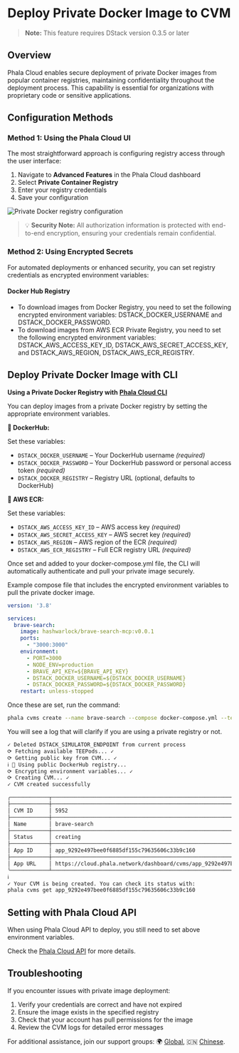 # Deploy Private Docker Image to CVM

> **Note:** This feature requires DStack version 0.3.5 or later

## Overview

Phala Cloud enables secure deployment of private Docker images from popular container registries, maintaining confidentiality throughout the deployment process. This capability is essential for organizations with proprietary code or sensitive applications.

## Configuration Methods

### Method 1: Using the Phala Cloud UI

The most straightforward approach is configuring registry access through the user interface:

1. Navigate to **Advanced Features** in the Phala Cloud dashboard
2. Select **Private Container Registry**
3. Enter your registry credentials
4. Save your configuration

<Frame caption="Private Docker registry configuration">
    <img src="../../../images/cloud-private-docker.png" alt="Private Docker registry configuration" />

</Frame>

> 💡 **Security Note:** All authorization information is protected with end-to-end encryption, ensuring your credentials remain confidential.

### Method 2: Using Encrypted Secrets

For automated deployments or enhanced security, you can set registry credentials as encrypted environment variables:

#### Docker Hub Registry

* To download images from Docker Registry, you need to set the following encrypted environment variables: DSTACK\_DOCKER\_USERNAME and DSTACK\_DOCKER\_PASSWORD.
* To download images from AWS ECR Private Registry, you need to set the following encrypted environment variables: DSTACK\_AWS\_ACCESS\_KEY\_ID, DSTACK\_AWS\_SECRET\_ACCESS\_KEY, and DSTACK\_AWS\_REGION, DSTACK\_AWS\_ECR\_REGISTRY.

## Deploy Private Docker Image with CLI

**Using a Private Docker Registry with** [**Phala Cloud CLI**](/phala-cloud/references/tee-cloud-cli)

You can deploy images from a private Docker registry by setting the appropriate environment variables.

**🔐 DockerHub:**

Set these variables:

* `DSTACK_DOCKER_USERNAME` – Your DockerHub username _(required)_
* `DSTACK_DOCKER_PASSWORD` – Your DockerHub password or personal access token _(required)_
* `DSTACK_DOCKER_REGISTRY` – Registry URL (optional, defaults to DockerHub)

**🔐 AWS ECR:**

Set these variables:

* `DSTACK_AWS_ACCESS_KEY_ID` – AWS access key _(required)_
* `DSTACK_AWS_SECRET_ACCESS_KEY` – AWS secret key _(required)_
* `DSTACK_AWS_REGION` – AWS region of the ECR _(required)_
* `DSTACK_AWS_ECR_REGISTRY` – Full ECR registry URL _(required)_

Once set and added to your docker-compose.yml file, the CLI will automatically authenticate and pull your private image securely.

Example compose file that includes the encrypted environment variables to pull the private docker image.

```yaml
version: '3.8'

services:
  brave-search:
    image: hashwarlock/brave-search-mcp:v0.0.1
    ports:
      - "3000:3000"
    environment:
      - PORT=3000
      - NODE_ENV=production
      - BRAVE_API_KEY=${BRAVE_API_KEY}
      - DSTACK_DOCKER_USERNAME=${DSTACK_DOCKER_USERNAME}
      - DSTACK_DOCKER_PASSWORD=${DSTACK_DOCKER_PASSWORD}
    restart: unless-stopped
```

Once these are set, run the command:

```sh
phala cvms create --name brave-search --compose docker-compose.yml --teepod-id 3 -e .env
```

You will see a log that will clarify if you are using a private registry or not.

```sh
✓ Deleted DSTACK_SIMULATOR_ENDPOINT from current process
⟳ Fetching available TEEPods... ✓
⟳ Getting public key from CVM... ✓
ℹ 🔐 Using public DockerHub registry...
⟳ Encrypting environment variables... ✓
⟳ Creating CVM... ✓
✓ CVM created successfully

╭────────────┬────────────────────────────────────────────────────────────────────────────────────────────╮
├────────────┼────────────────────────────────────────────────────────────────────────────────────────────┤
│ CVM ID     │ 5952                                                                                       │
├────────────┼────────────────────────────────────────────────────────────────────────────────────────────┤
│ Name       │ brave-search                                                                               │
├────────────┼────────────────────────────────────────────────────────────────────────────────────────────┤
│ Status     │ creating                                                                                   │
├────────────┼────────────────────────────────────────────────────────────────────────────────────────────┤
│ App ID     │ app_9292e497bee0f6885df155c79635606c33b9c160                                               │
├────────────┼────────────────────────────────────────────────────────────────────────────────────────────┤
│ App URL    │ https://cloud.phala.network/dashboard/cvms/app_9292e497bee0f6885df155c79635606c33b9c160    │
╰────────────┴────────────────────────────────────────────────────────────────────────────────────────────╯
ℹ 
✓ Your CVM is being created. You can check its status with:
phala cvms get app_9292e497bee0f6885df155c79635606c33b9c160
```

## Setting with Phala Cloud API

When using Phala Cloud API to deploy, you still need to set above environment variables.

Check the [Phala Cloud API](https://cloud-api.phala.network/docs) for more details.

## Troubleshooting

If you encounter issues with private image deployment:

1. Verify your credentials are correct and have not expired
2. Ensure the image exists in the specified registry
3. Check that your account has pull permissions for the image
4. Review the CVM logs for detailed error messages

For additional assistance, join our support groups: 🌍 [Global](https://t.me/+nbhjx1ADG9EyYmI9), 🇨🇳 [Chinese](https://t.me/+4PcAE9qTZ1kzM2M9).
